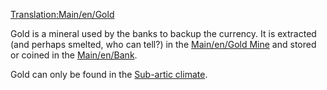 [[Translation:Main/en/Gold]]{{en/-}}
{{en/Cargo|name=Gold
|image=Gold.png
|produced=[[Main/en/Gold Mine]]
|accepted=[[Main/en/Bank]]
}}

Gold is a mineral used by the banks to backup the currency. It is extracted (and perhaps smelted, who can tell?)  in the [[Main/en/Gold Mine]] and stored or coined in the [[Main/en/Bank]].

Gold can only be found in the [[Main/en/Climate#Sub-arctic|Sub-artic climate]].